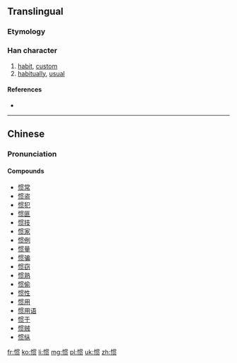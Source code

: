 {{also|慣}}
==Translingual==
{{zh-hanzi-box|惯|[[慣]]}}
===Etymology===
{{Han simp|慣|f=	貫|t=贯}}

===Han character===
{{Han char|rn=61|rad=心|as=08|sn=11|four=|canj=心田十人 (PWJO)|ids=⿰[[忄]][[贯]]}}

# [[habit]], [[custom]]
# [[habitually]], [[usual]]

====References====
* {{Han ref|kx=0392.181|hdz=42320.030|uh=60EF|ud=24815}}

----

==Chinese==
{{zh-hanzi-box|惯|[[慣]]}}

===Pronunciation===
{{zh-pron
|m=guàn
|c=gwaan3
|mc=
|oc=
|cat=n,adv,a
}}

====Compounds====
* [[惯常]]
* [[惯盗]]
* [[惯犯]]
* [[惯匪]]
* [[惯技]]
* [[惯家]]
* [[惯例]]
* [[惯量]]
* [[惯骗]]
* [[惯窃]]
* [[惯熟]]
* [[惯偷]]
* [[惯性]]
* [[惯用]]
* [[惯用语]]
* [[惯于]]
* [[惯贼]]
* [[惯纵]]

[[fr:惯]]
[[ko:惯]]
[[li:惯]]
[[mg:惯]]
[[pl:惯]]
[[uk:惯]]
[[zh:惯]]